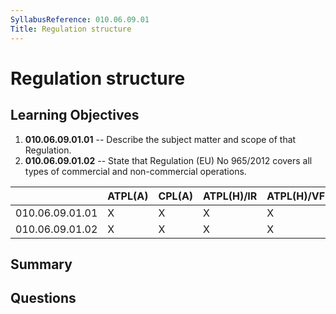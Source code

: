 ```yaml
---
SyllabusReference: 010.06.09.01
Title: Regulation structure
---
```


# Regulation structure

## Learning Objectives

1. **010.06.09.01.01** -- Describe the subject matter and scope of that
   Regulation.
2. **010.06.09.01.02** -- State that Regulation (EU) No 965/2012 covers all
   types of commercial and non-commercial operations.

|                 | ATPL(A) | CPL(A) | ATPL(H)/IR | ATPL(H)/VFR | CPL(H) | IR  | CBIR(A) |
| --------------- | ------- | ------ | ---------- | ----------- | ------ | --- | ------- |
| 010.06.09.01.01 | X       | X      | X          | X           | X      | X   | X       |
| 010.06.09.01.02 | X       | X      | X          | X           | X      | X   | X       |

## Summary

## Questions
